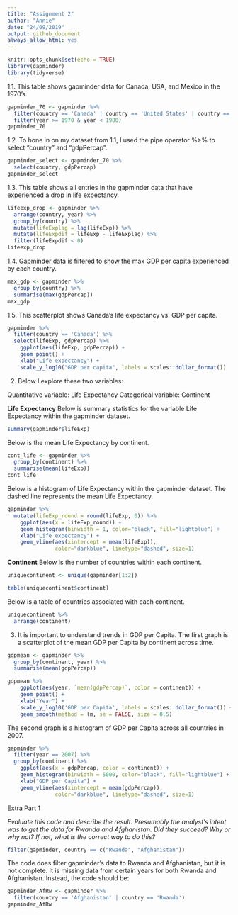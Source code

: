 ---
title: "Assignment 2"
author: "Annie"
date: "24/09/2019"
output: github_document
always_allow_html: yes
---

```{r setup, warning = FALSE, include=FALSE}
knitr::opts_chunk$set(echo = TRUE)
library(gapminder)
library(tidyverse)
```

1.1. This table shows gapminder data for Canada, USA, and Mexico in the 1970's.

```{r}
gapminder_70 <- gapminder %>%
  filter(country == 'Canada' | country == 'United States' | country == 'Mexico') %>% 
  filter(year >= 1970 & year < 1980)
gapminder_70
```

1.2. To hone in on my dataset from 1.1, I used the pipe operator %>% to select “country” and “gdpPercap”.

```{r}
gapminder_select <- gapminder_70 %>%
  select(country, gdpPercap)
gapminder_select
```

1.3. This table shows all entries in the gapminder data that have experienced a drop in life expectancy.

```{r}
lifeexp_drop <- gapminder %>%
  arrange(country, year) %>%
  group_by(country) %>%
  mutate(lifeExplag = lag(lifeExp)) %>%
  mutate(lifeExpdif = lifeExp - lifeExplag) %>%
  filter(lifeExpdif < 0)
lifeexp_drop
```

1.4. Gapminder data is filtered to show the max GDP per capita experienced by each country.

```{r}
max_gdp <- gapminder %>%
  group_by(country) %>%
  summarise(max(gdpPercap))
max_gdp
```

1.5. This scatterplot shows Canada’s life expectancy vs. GDP per capita.

```{r}
gapminder %>% 
  filter(country == 'Canada') %>%
  select(lifeExp, gdpPercap) %>%
    ggplot(aes(lifeExp, gdpPercap)) +
    geom_point() +
    xlab("Life expectancy") +
    scale_y_log10("GDP per capita", labels = scales::dollar_format())
```

2. Below I explore these two variables: 

Quantitative variable: Life Expectancy
Categorical variable: Continent

**Life Expectancy**
Below is summary statistics for the variable Life Expectancy within the gapminder dataset.
```{r}
summary(gapminder$lifeExp)
```

Below is the mean Life Expectancy by continent.
```{r}
cont_life <- gapminder %>%
  group_by(continent) %>%
  summarise(mean(lifeExp))
cont_life
```

Below is a histogram of Life Expectancy within the gapminder dataset. The dashed line represents the mean Life Expectancy.
```{r}
gapminder %>%
  mutate(lifeExp_round = round(lifeExp, 0)) %>%
    ggplot(aes(x = lifeExp_round)) +
    geom_histogram(binwidth = 1, color="black", fill="lightblue") +
    xlab("Life expectancy") +
    geom_vline(aes(xintercept = mean(lifeExp)), 
               color="darkblue", linetype="dashed", size=1)
```

**Continent**
Below is the number of countries within each continent.
```{r}
uniquecontinent <- unique(gapminder[1:2]) 

table(uniquecontinent$continent)
```

Below is a table of countries associated with each continent.
```{r}
uniquecontinent %>%
  arrange(continent)
```

3. It is important to understand trends in GDP per Capita. The first graph is a scatterplot of the mean GDP per Capita by continent across time. 

```{r}
gdpmean <- gapminder %>%
  group_by(continent, year) %>%
  summarise(mean(gdpPercap))

gdpmean %>%
    ggplot(aes(year, `mean(gdpPercap)`, color = continent)) +
    geom_point() +
    xlab("Year") +
    scale_y_log10('GDP per Capita', labels = scales::dollar_format()) +
    geom_smooth(method = lm, se = FALSE, size = 0.5)
```

The second graph is a histogram of GDP per Capita across all countries in 2007. 
```{r}
gapminder %>%
  filter(year == 2007) %>%
  group_by(continent) %>%
    ggplot(aes(x = gdpPercap, color = continent)) +
    geom_histogram(binwidth = 5000, color="black", fill="lightblue") +
    xlab("GDP per Capita") +
    geom_vline(aes(xintercept = mean(gdpPercap)), 
               color="darkblue", linetype="dashed", size=1)
```

Extra Part 1

*Evaluate this code and describe the result. Presumably the analyst’s intent was to get the data for Rwanda and Afghanistan. Did they succeed? Why or why not? If not, what is the correct way to do this?*

```{r}
filter(gapminder, country == c("Rwanda", "Afghanistan"))
```

The code does filter gapminder's data to Rwanda and Afghanistan, but it is not complete. It is missing data from certain years for both Rwanda and Afghanistan. Instead, the code should be:

```{r}
gapminder_AfRw <- gapminder %>%
  filter(country == 'Afghanistan' | country == 'Rwanda')
gapminder_AfRw
```

